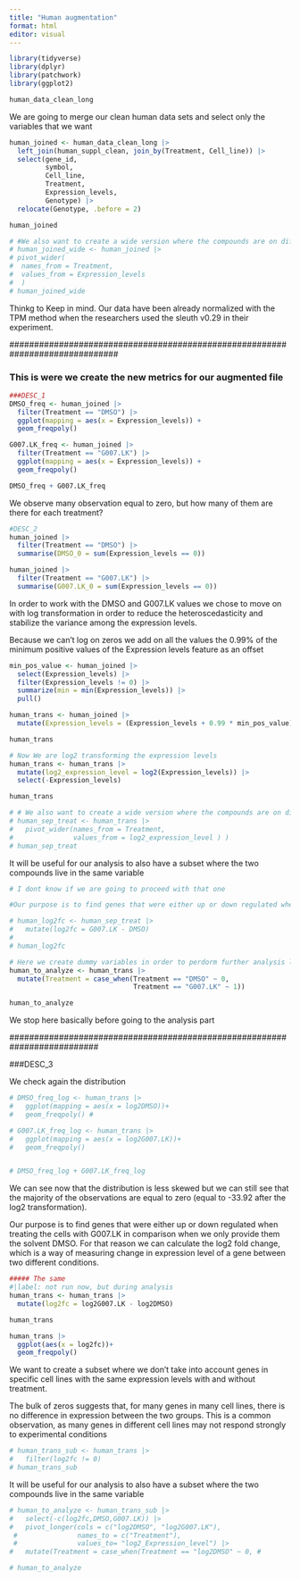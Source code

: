 ```yaml
---
title: "Human augmentation"
format: html
editor: visual
---
```


```r
library(tidyverse)
library(dplyr)
library(patchwork)
library(ggplot2)
```

```r
human_data_clean_long
```

We are going to merge our clean human data sets and select only the variables that we want

```r
human_joined <- human_data_clean_long |> 
  left_join(human_suppl_clean, join_by(Treatment, Cell_line)) |>
  select(gene_id,
         symbol,
         Cell_line,
         Treatment,
         Expression_levels,
         Genotype) |>
  relocate(Genotype, .before = 2)

human_joined
```

```r
# #We also want to create a wide version where the compounds are on different columns
# human_joined_wide <- human_joined |>
# pivot_wider(
#  names_from = Treatment,
#  values_from = Expression_levels
#  )
# human_joined_wide
```

Thinkg to Keep in mind. Our data have been already normalized with the TPM method when the researchers used the sleuth v0.29 in their experiment.

\##############################################################################

### This is were we create the new metrics for our augmented file

```r
###DESC_1 
DMSO_freq <- human_joined |> 
  filter(Treatment == "DMSO") |> 
  ggplot(mapping = aes(x = Expression_levels)) +
  geom_freqpoly()

G007.LK_freq <- human_joined |>
  filter(Treatment == "G007.LK") |> 
  ggplot(mapping = aes(x = Expression_levels)) +
  geom_freqpoly()

DMSO_freq + G007.LK_freq
```

We observe many observation equal to zero, but how many of them are there for each treatment?

```r
#DESC_2 
human_joined |> 
  filter(Treatment == "DMSO") |> 
  summarise(DMSO_0 = sum(Expression_levels == 0))

human_joined |>
  filter(Treatment == "G007.LK") |> 
  summarise(G007.LK_0 = sum(Expression_levels == 0))
```

In order to work with the DMSO and G007.LK values we chose to move on with log transformation in order to reduce the heteroscedasticity and stabilize the variance among the expression levels.

Because we can't log on zeros we add on all the values the 0.99% of the minimum positive values of the Expression levels feature as an offset

```r
min_pos_value <- human_joined |>
  select(Expression_levels) |>
  filter(Expression_levels != 0) |>
  summarize(min = min(Expression_levels)) |>
  pull()

human_trans <- human_joined |> 
  mutate(Expression_levels = (Expression_levels + 0.99 * min_pos_value)) 

human_trans
```

```r
# Now We are log2 transforming the expression levels 
human_trans <- human_trans |> 
  mutate(log2_expression_level = log2(Expression_levels)) |>
  select(-Expression_levels)

human_trans
```

```r
# # We also want to create a wide version where the compounds are on different columns 
# human_sep_treat <- human_trans |> 
#   pivot_wider(names_from = Treatment, 
#               values_from = log2_expression_level ) )
# human_sep_treat
```

It will be useful for our analysis to also have a subset where the two compounds live in the same variable

```r
# I dont know if we are going to proceed with that one

#Our purpose is to find genes that were either up or down regulated when treating the cells with G007.LK in comparison when we only provide them the solvent DMSO. For that reason we calculated the log2 fold change (by creating the log2foldchange in the augment.qmd file), which is a way of measuring change in expression level of a gene between two different conditions.

# human_log2fc <- human_sep_treat |> 
#   mutate(log2fc = G007.LK - DMSO) 
# 
# human_log2fc
```

```r
# Here we create dummy variables in order to perdorm further analysis later on
human_to_analyze <- human_trans |> 
  mutate(Treatment = case_when(Treatment == "DMSO" ~ 0,
                               Treatment == "G007.LK" ~ 1))

human_to_analyze
```

We stop here basically before going to the analysis part

\##########################################################################

###DESC_3

We check again the distribution

```r
# DMSO_freq_log <- human_trans |>  
#   ggplot(mapping = aes(x = log2DMSO))+ 
#   geom_freqpoly() #  

# G007.LK_freq_log <- human_trans |>  
#   ggplot(mapping = aes(x = log2G007.LK))+ 
#   geom_freqpoly()   


# DMSO_freq_log + G007.LK_freq_log
```

We can see now that the distribution is less skewed but we can still see that the majority of the observations are equal to zero (equal to -33.92 after the log2 transformation).

Our purpose is to find genes that were either up or down regulated when treating the cells with G007.LK in comparison when we only provide them the solvent DMSO. For that reason we can calculate the log2 fold change, which is a way of measuring change in expression level of a gene between two different conditions.

```r
##### The same
#|label: not run now, but during analysis
human_trans <- human_trans |>
  mutate(log2fc = log2G007.LK - log2DMSO)

human_trans
```

```r
human_trans |>
  ggplot(aes(x = log2fc))+
  geom_freqpoly()
```

We want to create a subset where we don't take into account genes in specific cell lines with the same expression levels with and without treatment.

The bulk of zeros suggests that, for many genes in many cell lines, there is no difference in expression between the two groups. This is a common observation, as many genes in different cell lines may not respond strongly to experimental conditions

```r
# human_trans_sub <- human_trans |> 
#   filter(log2fc != 0)   
# human_trans_sub
```

It will be useful for our analysis to also have a subset where the two compounds live in the same variable

```r
# human_to_analyze <- human_trans_sub |> 
#   select(-c(log2fc,DMSO,G007.LK)) |> 
#   pivot_longer(cols = c("log2DMSO", "log2G007.LK"),
 #               names_to = c("Treatment"), 
 #               values_to= "log2_Expression_level") |> 
#   mutate(Treatment = case_when(Treatment == "log2DMSO" ~ 0, #                                Treatment == "log2G007.LK" ~ 1)) # 

# human_to_analyze
```
